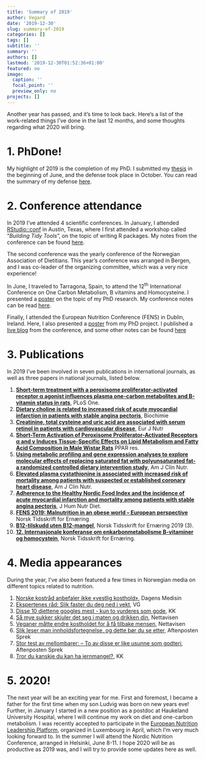 ```yaml
---
title: 'Summary of 2019'
author: Vegard
date: '2019-12-30'
slug: summary-of-2019
categories: []
tags: []
subtitle: ''
summary: ''
authors: []
lastmod: '2019-12-30T01:52:36+01:00'
featured: no
image:
  caption: ''
  focal_point: ''
  preview_only: no
projects: []
---
```


Another year has passed, and it's time to look back. Here's a list of the work-related things I've done in the last 12 months, and some thoughts regarding what 2020 will bring. 

# 1. PhDone!

My highlight of 2019 is the completion of my PhD. I submitted my [thesis](https://www.vegardlysne.no/files/phd_thesis_lysne_2019.pdf) in the beginning of June, and the defense took place in October. You can read the summary of my defense [here](https://www.vegardlysne.no/blog/2019-10-07-phd-defence/phd-defence/).


# 2. Conference attendance

In 2019 I've attended 4 scientific conferences. In January, I attended [RStudio::conf](https://resources.rstudio.com/rstudio-conf-2019) in Austin, Texas, where I first attended a workshop called "*Building Tidy Tools*", on the topic of writing R packages. My notes from the conference can be found [here](https://www.vegardlysne.no/contributions/courses/rstudioconf2019.html). 

The second conference was the yearly conference of the Norwegian Association of Dietitians. This year's conference was arranged in Bergen, and I was co-leader of the organizing committee, which was a very nice experience!

In June, I traveled to Tarragona, Spain, to attend the 12^th^ International Conference on One Carbon Metabolism, B vitamins and Homocysteine. I presented a [poster](https://www.vegardlysne.no/contributions/posters/Homocysteine2019.pdf) on the topic of my PhD research. My conference notes can be read [here](https://www.vegardlysne.no/contributions/courses/homocysteine2019.html). 

Finally, I attended the European Nutrition Conference (FENS) in Dublin, Ireland. Here, I also presented a [poster](https://www.vegardlysne.no/contributions/posters/FENS2019.pdf) from my PhD project. I published a [live blog](https://www.vegardlysne.no/blog/fens-liveblog/) from the conference, and some other notes can be found [here](https://www.vegardlysne.no/contributions/courses/FENS2019.html)

# 3. Publications

In 2019 I've been involved in seven publications in international journals, as well as three papers in national journals, listed below. 

1. [**Short-term treatment with a peroxisome proliferator-activated receptor α agonist influences plasma one-carbon metabolites and B-vitamin status in rats**](https://www.ncbi.nlm.nih.gov/pubmed/31805132), PLoS One.
1. [**Dietary choline is related to increased risk of acute myocardial infarction in patients with stable angina pectoris**](https://www.ncbi.nlm.nih.gov/pubmed/31707100), Biochimie 
1. [**Creatinine, total cysteine and uric acid are associated with serum retinol in patients with cardiovascular disease**](https://www.ncbi.nlm.nih.gov/pubmed/31502058), Eur J Nutr
1. [**Short-Term Activation of Peroxisome Proliferator-Activated Receptors &alpha; and &gamma; Induces Tissue-Specific Effects on Lipid Metabolism and Fatty Acid Composition in Male Wistar Rats**](https://www.ncbi.nlm.nih.gov/pubmed/31308847) PPAR res.  
1. [**Using metabolic profiling and gene expression analyses to explore molecular effects of replacing saturated fat with polyunsaturated fat-a randomized controlled dietary intervention study**](https://www.ncbi.nlm.nih.gov/pubmed/31051508), Am J Clin Nutr.  
1. [**Elevated plasma cystathionine is associated with increased risk of mortality among patients with suspected or established coronary heart disease**](https://www.ncbi.nlm.nih.gov/pubmed/31005968), Am J Clin Nutr.
1. [**Adherence to the Healthy Nordic Food Index and the incidence of acute myocardial infarction and mortality among patients with stable angina pectoris**](https://www.ncbi.nlm.nih.gov/pubmed/30091209), J Hum Nutr Diet.
1. [**FENS 2019: Malnutrition in an obese world – European perspective**]() Norsk Tidsskrift for Ernæring
1. [**B12-tilskudd uten B12-mangel**](), Norsk Tidsskrift for Ernæring 2019 (3). 
1. [**12. Internasjonale konferanse om enkarbonmetabolisme B-vitaminer og homocystein**](), Norsk Tidsskrift for Ernæring.

# 4. Media appearances

During the year, I've also been featured a few times in Norwegian media on different topics related to nutrition. 

1. [Norske kostråd anbefaler ikke «vestlig kosthold»](https://www.dagensmedisin.no/artikler/2019/08/23/norske-kostrad-anbefaler-ikke-vestlig-kosthold/), Dagens Medisin
1. [Ekspertenes råd: Slik faster du deg ned i vekt](https://www.vg.no/forbruker/helse/i/K3knAX/ekspertenes-raad-slik-faster-du-deg-ned-i-vekt), VG
1. [Disse 10 diettene googles mest - kun to vurderes som gode](https://www.kk.no/helse/disse-10-diettene-googles-mest---kun-to-vurderes-som-gode/71690391), KK
1. [Så mye sukker skjuler det seg i maten og drikken din](https://www.nettavisen.no/livsstil/sa-mye-sukker-skjuler-det-seg-i-maten-og-drikken-din/3423637124.html), Nettavisen
1. [Veganer måtte endre kostholdet for å få tilbake mensen](https://www.nettavisen.no/livsstil/veganer-matte-endre-kostholdet-for-a-fa-tilbake-mensen/3423624288.html), Nettavisen
1. [Slik leser man innholdsfortegnelse, og dette bør du se etter](https://www.aftenposten.no/sport/sprek/i/jdO4ae/Slik-leser-man-innholdsfortegnelse_-og-dette-bor-du-se-etter), Aftenposten Sprek
1. [Stor test av mellombarer: – To av disse er like usunne som godteri](https://www.adressa.no/100Sport/sprek/Stor-test-av-mellombarer--To-av-disse-er-like-usunne-som-godteri-267242b.html), Aftenposten Sprek
1. [Tror du kanskje du kan ha jernmangel?](https://www.kk.no/helse/tror-du-kanskje-du-kan-ha-jernmangel/70743439), KK

# 5. 2020!

The next year will be an exciting year for me. First and foremost, I became a father for the first time when my son Ludvig was born on new years eve! Further, in January I started in a new position as a postdoc at Haukeland University Hospital, where I will continue my work on diet and one-carbon metabolism. I was recently accepted to participate in the [European Nutrition Leadership Platform](https://www.enlp.eu.com/enlp-essentials-programme), organized in Luxembourg in April, which I'm very much looking forward to. In the summer I will attend the Nordic Nutrition Conference, arranged in Helsinki, June 8-11. I hope 2020 will be as productive as 2019 was, and I will try to provide some updates here as well. 